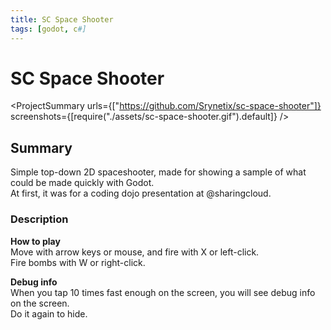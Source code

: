 ```yaml
---
title: SC Space Shooter
tags: [godot, c#]
---
```

<Back name="Projects" link="../../" />

# SC Space Shooter

<ProjectSummary
    urls={["https://github.com/Srynetix/sc-space-shooter"]}
    screenshots={[require("./assets/sc-space-shooter.gif").default]}
/>

## Summary

Simple top-down 2D spaceshooter, made for showing a sample of what could be made quickly with Godot.  
At first, it was for a coding dojo presentation at <ELink href="https://github.com/sharingcloud">@sharingcloud</ELink>.

### Description

**How to play**  
Move with arrow keys or mouse, and fire with X or left-click.  
Fire bombs with W or right-click.

**Debug info**  
When you tap 10 times fast enough on the screen, you will see debug info on the screen.  
Do it again to hide.



